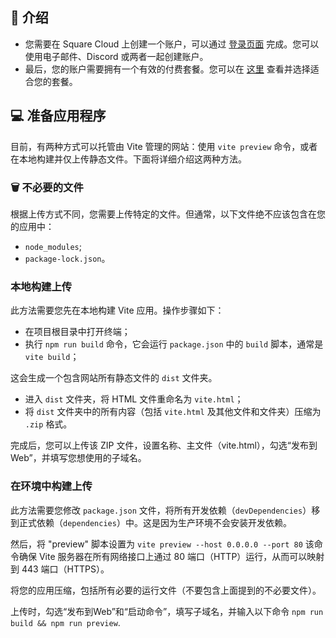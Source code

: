 ## 🚀 介绍

- 您需要在 Square Cloud 上创建一个账户，可以通过 [登录页面](https://squarecloud.app/signin) 完成。您可以使用电子邮件、Discord 或两者一起创建账户。
- 最后，您的账户需要拥有一个有效的付费套餐。您可以在 [这里](https://squarecloud.app/pricing) 查看并选择适合您的套餐。

## 💻 准备应用程序

目前，有两种方式可以托管由 Vite 管理的网站：使用 `vite preview` 命令，或者在本地构建并仅上传静态文件。下面将详细介绍这两种方法。

### 🗑️ 不必要的文件

根据上传方式不同，您需要上传特定的文件。但通常，以下文件绝不应该包含在您的应用中：

- `node_modules`;
- `package-lock.json`。

### 本地构建上传

此方法需要您先在本地构建 Vite 应用。操作步骤如下：

- 在项目根目录中打开终端；
- 执行 `npm run build` 命令，它会运行 `package.json` 中的 `build` 脚本，通常是 `vite build`；

这会生成一个包含网站所有静态文件的 `dist` 文件夹。

- 进入 `dist` 文件夹，将 HTML 文件重命名为 `vite.html`；
- 将 `dist` 文件夹中的所有内容（包括 `vite.html` 及其他文件和文件夹）压缩为 `.zip` 格式。

完成后，您可以上传该 ZIP 文件，设置名称、主文件（vite.html），勾选“发布到Web”，并填写您想使用的子域名。

### 在环境中构建上传

此方法需要您修改 `package.json` 文件，将所有开发依赖（`devDependencies`）移到正式依赖（`dependencies`）中。这是因为生产环境不会安装开发依赖。

然后，将 "preview" 脚本设置为 `vite preview --host 0.0.0.0 --port 80` 该命令确保 Vite 服务器在所有网络接口上通过 80 端口（HTTP）运行，从而可以映射到 443 端口（HTTPS）。

将您的应用压缩，包括所有必要的运行文件（不要包含上面提到的不必要文件）。

上传时，勾选“发布到Web”和“启动命令”，填写子域名，并输入以下命令 `npm run build && npm run preview`.
